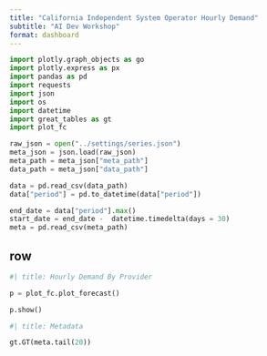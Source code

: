 ```yaml
--- 
title: "California Independent System Operator Hourly Demand"
subtitle: "AI Dev Workshop"
format: dashboard
--- 
```


```python
import plotly.graph_objects as go
import plotly.express as px
import pandas as pd
import requests
import json
import os
import datetime
import great_tables as gt
import plot_fc
```

```python
raw_json = open("../settings/series.json")
meta_json = json.load(raw_json)
meta_path = meta_json["meta_path"]
data_path = meta_json["data_path"]

data = pd.read_csv(data_path)
data["period"] = pd.to_datetime(data["period"])

end_date = data["period"].max()
start_date = end_date -  datetime.timedelta(days = 30)
meta = pd.read_csv(meta_path)
```

## row {.tabset}

```python
#| title: Hourly Demand By Provider 

p = plot_fc.plot_forecast()

p.show()
```

```python
#| title: Metadata

gt.GT(meta.tail(20))
```